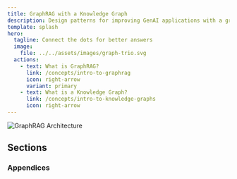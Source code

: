 ```yaml
---
title: GraphRAG with a Knowledge Graph
description: Design patterns for improving GenAI applications with a graph.
template: splash
hero:
  tagline: Connect the dots for better answers 
  image:
    file: ../../assets/images/graph-trio.svg
  actions:
    - text: What is GraphRAG?
      link: /concepts/intro-to-graphrag
      icon: right-arrow
      variant: primary
    - text: What is a Knowledge Graph?
      link: /concepts/intro-to-knowledge-graphs
      icon: right-arrow
---
```



![GraphRAG Architecture](../../assets/images/graphrag-diagram.svg)

## Sections

<CardGrid>
	<LinkCard 
		title="Concepts" 
		description="Learn key GraphRAG concepts and how they fit together."
		href="/concepts/intro-to-graphrag"		
	/>
	<LinkCard 
		title="How-to Guides" 
		description="Goal focused guides, from data preparation to retrieval."
		href="/guides/chunking"
	/>
	<LinkCard 
		title="Tutorials" 
		description="Put everything together using real data."
		href="/tutorials/chat-with-pdf"	
	/>
	<LinkCard 
		title="Reference" 
		description="GraphRAG Pattern Catalog of graph models and GraphRAG retrievers"
		href="/reference/graphrag/pattern-matching"
	/>
</CardGrid>

### Appendices

<CardGrid>
	<LinkCard 
		title="Research" 
		description="Foundational research papers about GraphRAG."
		href="/appendices/research"
	/>
	<LinkCard 
		title="Glossary" 
		description="Common terminology and names used within GraphRAG."
		href="/appendices/glossary"
	/>
	<LinkCard 
		title="Graph Notation" 
		description="Logical graph patterns using nodes, relationships and subjects."
		href="/appendices/notation"
	/>

</CardGrid>
